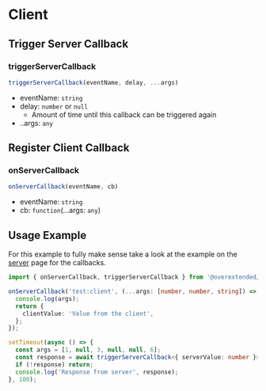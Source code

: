 # Client

## Trigger Server Callback

### triggerServerCallback

```ts
triggerServerCallback(eventName, delay, ...args)
```

- eventName: `string`
- delay: `number` or `null`
  - Amount of time until this callback can be triggered again
- ..args: `any`

## Register Client Callback

### onServerCallback

```ts
onServerCallback(eventName, cb)
```

- eventName: `string`
- cb: `function`(...args: `any`)

## Usage Example

For this example to fully make sense take a look at the example on the [server](./Server#usage-example) page for the callbacks.

```ts
import { onServerCallback, triggerServerCallback } from '@overextended/ox_lib/client'
```

```ts
onServerCallback('test:client', (...args: [number, number, string]) => {
  console.log(args);
  return {
    clientValue: 'Value from the client',
  };
});
```

```ts
setTimeout(async () => {
  const args = [1, null, 3, null, null, 6];
  const response = await triggerServerCallback<{ serverValue: number }>('test:server', 1, args);
  if (!response) return;
  console.log('Response from server', response);
}, 100);
```

